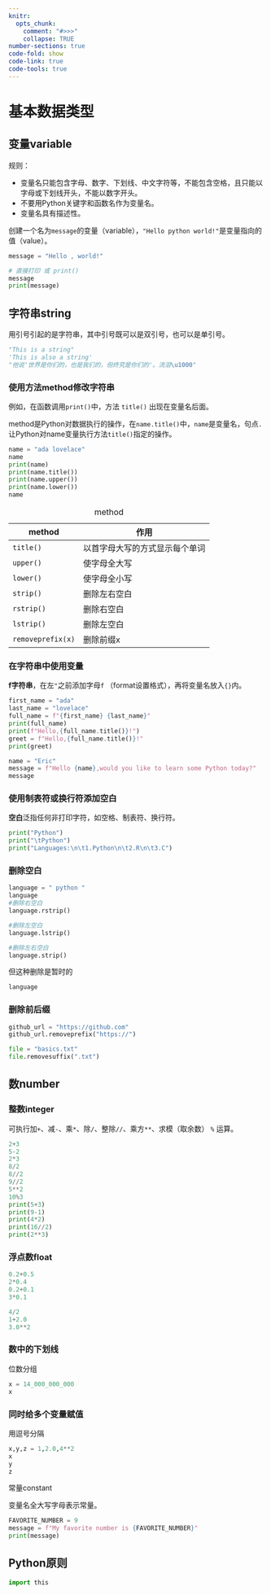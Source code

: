```yaml
---
knitr: 
  opts_chunk: 
    comment: "#>>>"
    collapse: TRUE
number-sections: true
code-fold: show
code-link: true
code-tools: true
---
```


# 基本数据类型

## 变量variable

规则：

-   变量名只能包含字母、数字、下划线、中文字符等，不能包含空格，且只能以字母或下划线开头，不能以数字开头。
-   不要用Python关键字和函数名作为变量名。
-   变量名具有描述性。

创建一个名为`message`的变量（variable），`"Hello python world!"`是变量指向的值（value）。

```python
message = "Hello , world!" 

# 直接打印 或 print()
message
print(message)
```

## 字符串string

用引号引起的是字符串，其中引号既可以是双引号，也可以是单引号。

```python
"This is a string"
'This is also a string'
"他说'世界是你们的，也是我们的，但终究是你们的'。流泪\u1000"
```

### 使用方法method修改字符串

例如，在函数调用`print()`中，方法 `title()` 出现在变量名后面。

method是Python对数据执行的操作，在`name.title()`中，`name`是变量名，句点`.`让Python对name变量执行方法`title()`指定的操作。

```python
name = "ada lovelace"
name
print(name)
print(name.title())
print(name.upper())
print(name.lower())
name
```

| method            | 作用                           |
|-------------------|--------------------------------|
| `title()`         | 以首字母大写的方式显示每个单词 |
| `upper()`         | 使字母全大写                   |
| `lower()`         | 使字母全小写                   |
| `strip()`         | 删除左右空白                   |
| `rstrip()`        | 删除右空白                     |
| `lstrip()`        | 删除左空白                     |
| `removeprefix(x)` | 删除前缀x                      |

: method

### 在字符串中使用变量

**f字符串**，在左`"`之前添加字母`f` （format设置格式），再将变量名放入`{}`内。

```python
first_name = "ada"
last_name = "lovelace"
full_name = f"{first_name} {last_name}"
print(full_name)
print(f"Hello,{full_name.title()}!")
greet = f"Hello,{full_name.title()}!"
print(greet)

name = "Eric"
message = f"Hello {name},would you like to learn some Python today?"
message
```

### 使用制表符或换行符添加空白

**空白**泛指任何非打印字符，如空格、制表符、换行符。

```python
print("Python")
print("\tPython")
print("Languages:\n\t1.Python\n\t2.R\n\t3.C")
```

### 删除空白

```python
language = " python "
language
#删除右空白
language.rstrip()

#删除左空白
language.lstrip()

#删除左右空白
language.strip()
```

但这种删除是暂时的

```python
language
```

### 删除前后缀

```python
github_url = "https://github.com"
github_url.removeprefix("https://")

file = "basics.txt"
file.removesuffix(".txt")
```

## 数number

### 整数integer

可执行加`+`、减`-`、乘`*`、除`/`、整除`//`、乘方`**`、求模（取余数） `%` 运算。

```python
2+3
5-2
2*3
8/2
8//2
9//2
5**2
10%3
print(5+3)
print(9-1)
print(4*2)
print(16//2)
print(2**3)
```

### 浮点数float

```python
0.2+0.5
2*0.4
0.2+0.1
3*0.1

4/2
1+2.0
3.0**2
```

### 数中的下划线

位数分组

```python
x = 14_000_000_000
x
```

### 同时给多个变量赋值

用逗号分隔

```python
x,y,z = 1,2.0,4**2
x
y
z
```

常量constant

变量名全大写字母表示常量。

```python
FAVORITE_NUMBER = 9
message = f"My favorite number is {FAVORITE_NUMBER}"
print(message)
```

## Python原则

```python
import this
```
